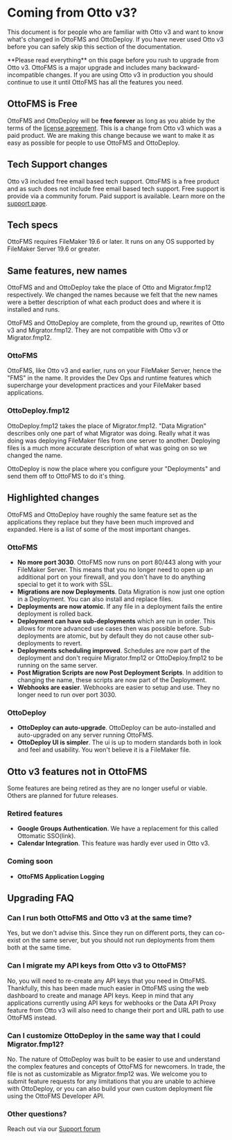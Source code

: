 
# Coming from Otto v3?

This document is for people who are familiar with Otto v3 and want to know what's changed in OttoFMS and OttoDeploy. If you have never used Otto v3 before you can safely skip this section of the documentation.

<Callout type="warning">
  **Please read everything** on this page before you rush to upgrade from Otto
  v3. OttoFMS is a major upgrade and includes many backward-incompatible
  changes. If you are using Otto v3 in production you should continue to use it
  until OttoFMS has all the features you need.
</Callout>

## OttoFMS is Free

OttoFMS and OttoDeploy will be **free forever** as long as you abide by the terms of the [license agreement](/license). This is a change from Otto v3 which was a paid product. We are making this change because we want to make it as easy as possible for people to use OttoFMS and OttoDeploy.

## Tech Support changes

Otto v3 included free email based tech support. OttoFMS is a free product and as such does not include free email based tech support. Free support is provide via a community forum. Paid support is available. Learn more on the [support page](/support).

## Tech specs

OttoFMS requires FileMaker 19.6 or later. It runs on any OS supported by FileMaker Server 19.6 or greater.

## Same features, new names

OttoFMS and and OttoDeploy take the place of Otto and Migrator.fmp12 respectively. We changed the names because we felt that the new names were a better description of what each product does and where it is installed and runs.

OttoFMS and OttoDeploy are complete, from the ground up, rewrites of Otto v3 and Migrator.fmp12. They are not compatible with Otto v3 or Migrator.fmp12.

### OttoFMS

OttoFMS, like Otto v3 and earlier, runs on your FileMaker Server, hence the "FMS" in the name. It provides the Dev Ops and runtime features which supercharge your development practices and your FileMaker based applications.

### OttoDeploy.fmp12

OttoDeploy.fmp12 takes the place of Migrator.fmp12. "Data Migration" describes only one part of what Migrator was doing. Really what it was doing was deploying FileMaker files from one server to another. Deploying files is a much more accurate description of what was going on so we changed the name.

OttoDeploy is now the place where you configure your "Deployments" and send them off to OttoFMS to do it's thing.

## Highlighted changes

OttoFMS and OttoDeploy have roughly the same feature set as the applications they replace but they have been much improved and expanded. Here is a list of some of the most important changes.

### OttoFMS

- **No more port 3030**. OttoFMS now runs on port 80/443 along with your FileMaker Server. This means that you no longer need to open up an additional port on your firewall, and you don't have to do anything special to get it to work with SSL.
- **Migrations are now Deployments**. Data Migration is now just one option in a Deployment. You can also install and replace files.
- **Deployments are now atomic**. If any file in a deployment fails the entire deployment is rolled back.
- **Deployment can have sub-deployments** which are run in order. This allows for more advanced use cases then was possible before. Sub-deployments are atomic, but by default they do not cause other sub-deployments to revert.
- **Deployments scheduling improved**. Schedules are now part of the deployment and don't require Migrator.fmp12 or OttoDeploy.fmp12 to be running on the same server.
- **Post Migration Scripts are now Post Deployment Scripts**. In addition to changing the name, these scripts are now part of the Deployment.
- **Webhooks are easier**. Webhooks are easier to setup and use. They no longer need to run over port 3030.

### OttoDeploy

- **OttoDeploy can auto-upgrade**. OttoDeploy can be auto-installed and auto-upgraded on any server running OttoFMS.
- **OttoDeploy UI is simpler**. The ui is up to modern standards both in look and feel and usability. You won't believe it is a FileMaker file.

## Otto v3 features not in OttoFMS

Some features are being retired as they are no longer useful or viable. Others are planned for future releases.

### Retired features

- **Google Groups Authentication**. We have a replacement for this called Ottomatic SSO(link).
- **Calendar Integration**. This feature was hardly ever used in Otto v3.

### Coming soon

- **OttoFMS Application Logging**

## Upgrading FAQ

### Can I run both OttoFMS and Otto v3 at the same time?

Yes, but we don't advise this. Since they run on different ports, they can co-exist on the same server, but you should not run deployments from them both at the same time.

### Can I migrate my API keys from Otto v3 to OttoFMS?

No, you will need to re-create any API keys that you need in OttoFMS. Thankfully, this has been made much easier in OttoFMS using the web dashboard to create and manage API keys. Keep in mind that any applications currently using API keys for webhooks or the Data API Proxy feature from Otto v3 will also need to change their port and URL path to use OttoFMS instead.

### Can I customize OttoDeploy in the same way that I could Migrator.fmp12?

No. The nature of OttoDeploy was built to be easier to use and understand the complex features and concepts of OttoFMS for newcomers. In trade, the file is not as customizable as Migrator.fmp12 was. We welcome you to submit feature requests for any limitations that you are unable to achieve with OttoDeploy, or you can also build your own custom deployment file using the OttoFMS Developer API.

### Other questions?

Reach out via our [Support forum](https://community.proofgeist.com/)
